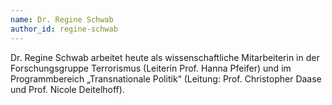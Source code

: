 ```yaml
---
name: Dr. Regine Schwab
author_id: regine-schwab
---
```


Dr. Regine Schwab arbeitet heute als wissenschaftliche Mitarbeiterin in der Forschungsgruppe Terrorismus (Leiterin Prof. Hanna Pfeifer) und im Programmbereich „Transnationale Politik“ (Leitung: Prof. Christopher Daase und Prof. Nicole Deitelhoff).
